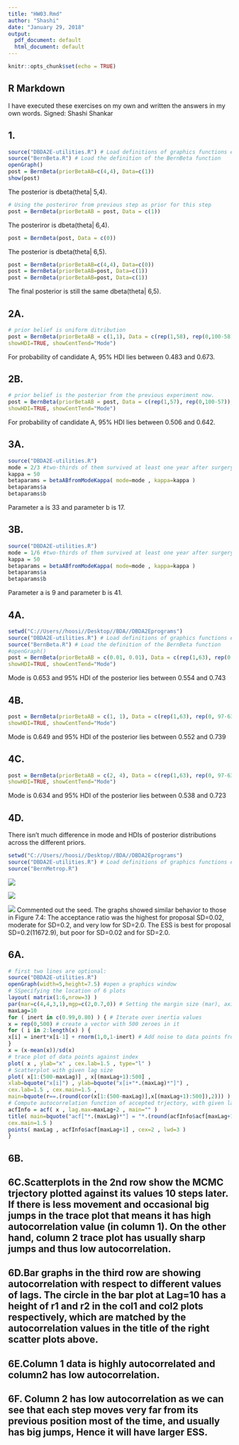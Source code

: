 ---
title: "HW03.Rmd"
author: "Shashi"
date: "January 29, 2018"
output:
  pdf_document: default
  html_document: default
---

```{r setup, include=FALSE}
knitr::opts_chunk$set(echo = TRUE)
```

## R Markdown

I have executed these exercises on my own and written the answers in my own words. Signed: Shashi Shankar

## 1.
```{r cars}
source("DBDA2E-utilities.R") # Load definitions of graphics functions etc.
source("BernBeta.R") # Load the definition of the BernBeta function
openGraph()
post = BernBeta(priorBetaAB=c(4,4), Data=c(1))
show(post)
```
The posterior is dbeta(theta| 5,4).

```{r}
# Using the posteriror from previous step as prior for this step
post = BernBeta(priorBetaAB = post, Data = c(1))
```
The posteriror is dbeta(theta| 6,4).

```{r}
post = BernBeta(post, Data = c(0))
```
The posterior is dbeta(theta| 6,5).

```{r}
post = BernBeta(priorBetaAB=c(4,4), Data=c(0))
post = BernBeta(priorBetaAB=post, Data=c(1))
post = BernBeta(priorBetaAB=post, Data=c(1))
```
The final posterior is still the same dbeta(theta| 6,5).

## 2A.

```{r}
# prior belief is uniform ditribution
post = BernBeta(priorBetaAB = c(1,1), Data = c(rep(1,58), rep(0,100-58)),
showHDI=TRUE, showCentTend="Mode")
```

For probability of candidate A, 95% HDI lies between 0.483 and 0.673.

## 2B.

```{r}
# prior belief is the posterior from the previous experiment now.
post = BernBeta(priorBetaAB = post, Data = c(rep(1,57), rep(0,100-57)),
showHDI=TRUE, showCentTend="Mode")
```
For probability of candidate A, 95% HDI lies between 0.506 and 0.642. 

## 3A.
```{r}
source("DBDA2E-utilities.R")
mode = 2/3 #two-thirds of them survived at least one year after surgery
kappa = 50
betaparams = betaABfromModeKappa( mode=mode , kappa=kappa )
betaparams$a
betaparams$b
```
Parameter a is 33 and parameter b is 17.

## 3B.
```{r}
source("DBDA2E-utilities.R")
mode = 1/6 #two-thirds of them survived at least one year after surgery
kappa = 50
betaparams = betaABfromModeKappa( mode=mode , kappa=kappa )
betaparams$a
betaparams$b
```
Parameter a is 9 and parameter b is 41.

## 4A.
```{r}
setwd("C://Users//hoosi//Desktop//BDA//DBDA2Eprograms")
source("DBDA2E-utilities.R") # Load definitions of graphics functions etc.
source("BernBeta.R") # Load the definition of the BernBeta function
#openGraph()
post = BernBeta(priorBetaAB = c(0.01, 0.01), Data = c(rep(1,63), rep(0, 97-63)),
showHDI=TRUE, showCentTend="Mode")
```
Mode is 0.653 and 95% HDI of the posterior lies between 0.554 and 0.743

## 4B.

```{r}
post = BernBeta(priorBetaAB = c(1, 1), Data = c(rep(1,63), rep(0, 97-63)),
showHDI=TRUE, showCentTend="Mode")
```

Mode is 0.649 and 95% HDI of the posterior lies between 0.552 and 0.739

## 4C.

```{r}
post = BernBeta(priorBetaAB = c(2, 4), Data = c(rep(1,63), rep(0, 97-63)),
showHDI=TRUE, showCentTend="Mode")
```

Mode is 0.634 and 95% HDI of the posterior lies between 0.538 and 0.723

## 4D.
There isn't much difference in mode and HDIs of posterior distributions across the different priors.

```{r}
setwd("C://Users//hoosi//Desktop//BDA//DBDA2Eprograms")
source("DBDA2E-utilities.R") # Load definitions of graphics functions etc.
source("BernMetrop.R")
```


![](BernMetrop1.png)  



![](BernMetrop2.png)




![](BernMetrop3.png)
Commented out the seed. The graphs showed similar behavior to those in Figure 7.4: The acceptance ratio was the highest for proposal SD=0.02, moderate for SD=0.2, and very low for SD=2.0. The ESS is best for proposal SD=0.2(11672.9), but poor for SD=0.02 and for SD=2.0.

## 6A.
```{r}
# first two lines are optional:
source("DBDA2E-utilities.R")
openGraph(width=5,height=7.5) #open a graphics window
# SSpecifying the location of 6 plots
layout( matrix(1:6,nrow=3) )  
par(mar=c(4,4,3,1),mgp=c(2,0.7,0)) # Setting the margin size (mar), axis label locations (mgp)
maxLag=10
for ( inert in c(0.99,0.80) ) { # Iterate over inertia values 
x = rep(0,500) # create a vector with 500 zeroes in it
for ( i in 2:length(x) ) {
x[i] = inert*x[i-1] + rnorm(1,0,1-inert) # Add noise to data points from a normal distribution with mean 0 and std deviation as 1-inert
}
x = (x-mean(x))/sd(x)
# trace plot of data points against index
plot( x , ylab="x" , cex.lab=1.5 , type="l" )
# Scatterplot with given lag size
plot( x[1:(500-maxLag)] , x[(maxLag+1):500] ,
xlab=bquote("x[i]") , ylab=bquote("x[i+"*.(maxLag)*"]") ,
cex.lab=1.5 , cex.main=1.5 ,
main=bquote(r==.(round(cor(x[1:(500-maxLag)],x[(maxLag+1):500]),2))) )
# Compute autocorrelation function of accepted trjectory, with given lags and plot the function:
acfInfo = acf( x , lag.max=maxLag+2 , main="" )
title( main=bquote("acf["*.(maxLag)*"] = "*.(round(acfInfo$acf[maxLag+1],2)) ) ,
cex.main=1.5 )
points( maxLag , acfInfo$acf[maxLag+1] , cex=2 , lwd=3 )
}
```
## 6B.

## 6C.Scatterplots in the 2nd row show the MCMC trjectory plotted against its values 10 steps later. If there is less movement and occasional big jumps in the trace plot that means it has high autocorrelation value (in column 1). On the other hand, column 2 trace plot has usually sharp jumps and thus low autocorrelation.

## 6D.Bar graphs in the third row are showing autocorrelation with respect to different values of lags. The circle in the bar plot at Lag=10 has a height of r1 and r2 in the col1 and col2 plots respectively, which are matched by the autocorrelation values in the title of the right scatter plots above.

## 6E.Column 1 data is highly autocorrelated and column2 has low autocorrelation.

## 6F. Column 2 has low autocorrelation as we can see that each step moves very far from its previous position most of the time, and usually has big jumps, Hence it will have larger ESS.

